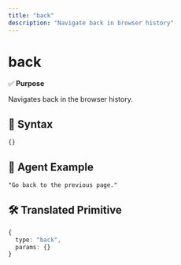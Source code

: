 ```yaml
---
title: "back"
description: "Navigate back in browser history"
---
```


# back

✅ **Purpose**

Navigates back in the browser history.

## 🧩 Syntax

```typescript
{}
```

## 💬 Agent Example

```
"Go back to the previous page."
```

## 🛠️ Translated Primitive

```typescript
{
  type: "back",
  params: {}
}
``` 